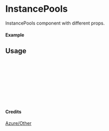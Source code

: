 
<Meta of={InstancePools} title="Azure/Other/InstancePools" />

# InstancePools

InstancePools component with different props.

#### Example

<Canvas of={InstancePools.Primary} />

## Usage

```ts
import { InstancePools } from "yadl-ui";

const Example = () => {
  return (
      <InstancePools />
  );
};

export default Example;
```

#### Credits
[Azure/Other](https://learn.microsoft.com/en-us/azure/architecture/icons/)
